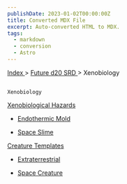 ```yaml
---
publishDate: 2023-01-02T00:00:00Z
title: Converted MDX File
excerpt: Auto-converted HTML to MDX.
tags:
  - markdown
  - conversion
  - Astro
---
```


[
Index
](-index) >
[
Future d20 SRD
](future-d20-srd-index) > Xenobiology

##

    Xenobiology

[
Xenobiological Hazards
](future-d20-srd-xenobiology-xenobiological-hazards-index)

- [
  Endothermic Mold
  ](future-d20-srd-xenobiology-xenobiological-hazards-endothermic-mold)

- [
  Space Slime
  ](future-d20-srd-xenobiology-xenobiological-hazards-space-slime)

[
Creature Templates
](future-d20-srd-xenobiology-creature-templates-index)

- [
  Extraterrestrial
  ](future-d20-srd-xenobiology-creature-templates-extraterrestrial)

- [
  Space Creature
  ](future-d20-srd-xenobiology-creature-templates-space-creature)
